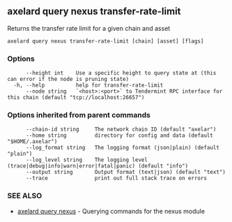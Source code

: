 ## axelard query nexus transfer-rate-limit

Returns the transfer rate limit for a given chain and asset

```
axelard query nexus transfer-rate-limit [chain] [asset] [flags]
```

### Options

```
      --height int    Use a specific height to query state at (this can error if the node is pruning state)
  -h, --help          help for transfer-rate-limit
      --node string   `<host>:<port>` to Tendermint RPC interface for this chain (default "tcp://localhost:26657")
```

### Options inherited from parent commands

```
      --chain-id string     The network chain ID (default "axelar")
      --home string         directory for config and data (default "$HOME/.axelar")
      --log_format string   The logging format (json|plain) (default "plain")
      --log_level string    The logging level (trace|debug|info|warn|error|fatal|panic) (default "info")
      --output string       Output format (text|json) (default "text")
      --trace               print out full stack trace on errors
```

### SEE ALSO

- [axelard query nexus](/cli-docs/v0_31_3/axelard_query_nexus) - Querying commands for the nexus module
